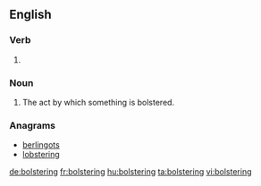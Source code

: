 ==English==

===Verb===
{{head|en|present participle}}

# {{present participle of|bolster|lang=en}}

===Noun===
{{en-noun}}

# The act by which something is bolstered.

===Anagrams===
* [[berlingots#English|berlingots]]
* [[lobstering#English|lobstering]]

[[de:bolstering]]
[[fr:bolstering]]
[[hu:bolstering]]
[[ta:bolstering]]
[[vi:bolstering]]
